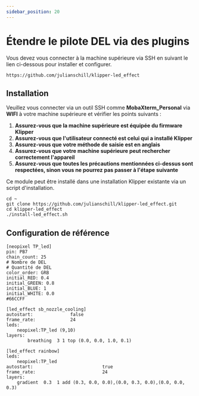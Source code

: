 ```yaml
---
sidebar_position: 20
---
```


# Étendre le pilote DEL via des plugins

Vous devez vous connecter à la machine supérieure via SSH en suivant le lien ci-dessous pour installer et configurer.

```
https://github.com/julianschill/klipper-led_effect
```

## Installation

Veuillez vous connecter via un outil SSH comme **MobaXterm_Personal** via **WIFI** à votre machine supérieure et vérifier les points suivants :

1. **Assurez-vous que la machine supérieure est équipée du firmware Klipper**
2. **Assurez-vous que l'utilisateur connecté est celui qui a installé Klipper**
3. **Assurez-vous que votre méthode de saisie est en anglais**
4. **Assurez-vous que votre machine supérieure peut rechercher correctement l'appareil**
5. **Assurez-vous que toutes les précautions mentionnées ci-dessus sont respectées, sinon vous ne pourrez pas passer à l'étape suivante**

Ce module peut être installé dans une installation Klipper existante via un script d'installation.

```
cd ~
git clone https://github.com/julianschill/klipper-led_effect.git
cd klipper-led_effect
./install-led_effect.sh
```

## Configuration de référence

```
[neopixel TP_led]
pin: PB7
chain_count: 25
# Nombre de DEL
# Quantité de DEL
color_order: GRB
initial_RED: 0.4    
initial_GREEN: 0.8
initial_BLUE: 1
initial_WHITE: 0.0
#66CCFF 

[led_effect sb_nozzle_cooling]
autostart:              false
frame_rate:             24
leds:
    neopixel:TP_led (9,10)
layers:
        breathing  3 1 top (0.0, 0.0, 1.0, 0.1)

[led_effect rainbow]
leds:
    neopixel:TP_led
autostart:                          true
frame_rate:                         24
layers:
    gradient  0.3  1 add (0.3, 0.0, 0.0),(0.0, 0.3, 0.0),(0.0, 0.0, 0.3)
```
